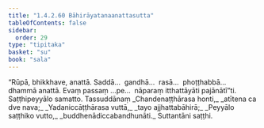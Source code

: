 ```yaml
---
title: "1.4.2.60 Bāhirāyatanaanattasutta"
tableOfContents: false
sidebar:
  order: 29
type: "tipitaka"
basket: "su"
book: "sala"
---
```



<DynamicBreadcrumb />

<Division number="227" book="sala" bookNo="13" page="366">

<Paragraph number="919" book="sala">
“Rūpā, bhikkhave, anattā. Saddā…  gandhā…  rasā…  phoṭṭhabbā…  dhammā anattā. Evaṃ passaṃ …pe…  nāparaṃ itthattāyāti pajānātī”ti.

</Paragraph>
</Division>

<Paragraph number="920" type="center" book="sala">
Saṭṭhipeyyālo samatto.



</Paragraph>

<Paragraph number="921" type="center" book="sala">
Tassuddānaṃ


</Paragraph>

<Paragraph number="922" type="verses" book="sala">
_Chandenaṭṭhārasa honti,_  
_atītena ca dve nava;_  
_Yadaniccāṭṭhārasa vuttā,_  
_tayo ajjhattabāhirā;_  
_Peyyālo saṭṭhiko vutto,_  
_buddhenādiccabandhunāti._  


</Paragraph>

<Paragraph number="923" type="center" book="sala">
Suttantāni saṭṭhi.
</Paragraph>